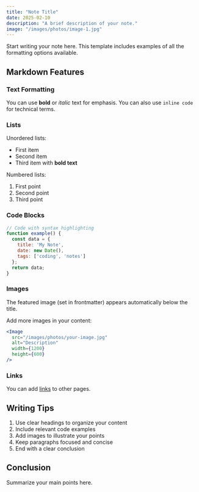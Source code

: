 ```yaml
---
title: "Note Title"
date: 2025-02-10
description: "A brief description of your note."
image: "/images/photos/image-1.jpg"
---
```


Start writing your note here. This template includes examples of all the formatting options available.

## Markdown Features

### Text Formatting
You can use **bold** or *italic* text for emphasis. You can also use `inline code` for technical terms.

### Lists
Unordered lists:
- First item
- Second item
- Third item with **bold text**

Numbered lists:
1. First point
2. Second point
3. Third point

### Code Blocks
```javascript
// Code with syntax highlighting
function example() {
  const data = {
    title: 'My Note',
    date: new Date(),
    tags: ['coding', 'notes']
  };
  return data;
}
```

### Images
The featured image (set in frontmatter) appears automatically below the title.

Add more images in your content:
```jsx
<Image
  src="/images/photos/your-image.jpg"
  alt="Description"
  width={1200}
  height={600}
/>
```

### Links
You can add [links](https://example.com) to other pages.

## Writing Tips
1. Use clear headings to organize your content
2. Include relevant code examples
3. Add images to illustrate your points
4. Keep paragraphs focused and concise
5. End with a clear conclusion

## Conclusion
Summarize your main points here.
